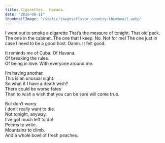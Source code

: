 ```yaml
---
title: Cigarettes.  Havana.
date: "2020-08-11"
thumbnailImage: "/static/images/flavor_country-thumbnail.webp"
---
```


<Box>
  I went out to smoke a cigarette   
  That’s the measure of tonight.   
  That old pack. The one in the cabinet.   
  The one that I keep. No. Not for me!  
  The one just in case I need to be a good host.   
  Damn. It felt good.   
    
  It reminds me of Cuba. Of Havana.   
  Of breaking the rules.   
  Of being in love. With everyone around me.   
    
  I’m having another.   
  This is an unusual night.   
  So what if I have a death wish?  
  There could be worse fates  
  Than to wish a wish that you can be sure will come true.   
    
  But don’t worry  
  I don’t really want to die.   
  Not tonight, anyway.   
  I’ve got much left to do!  
  Poems to write.   
  Mountains to climb.   
  And a whole bowl of fresh peaches.   
</Box>

